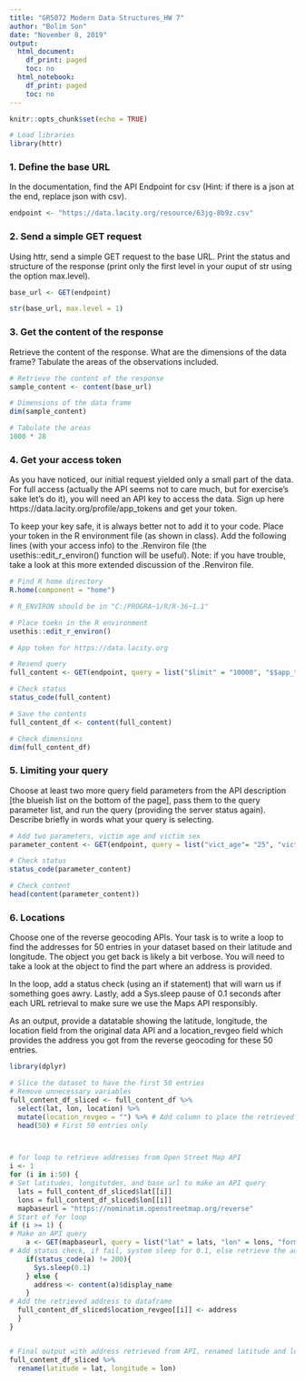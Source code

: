 ```yaml
---
title: "GR5072 Modern Data Structures_HW 7"
author: "Bolim Son"
date: "November 8, 2019"
output:
  html_document:
    df_print: paged
    toc: no
  html_notebook:
    df_print: paged
    toc: no
---
```


```r
knitr::opts_chunk$set(echo = TRUE)
```

```r
# Load libraries
library(httr)
```



### __1. Define the base URL__

In the documentation, find the API Endpoint for csv (Hint: if there is a json at the end, replace json with csv).

```r
endpoint <- "https://data.lacity.org/resource/63jg-8b9z.csv"
```



### __2. Send a simple GET request__

Using httr, send a simple GET request to the base URL. Print the status and structure of the response (print only the first level in your ouput of str using the option max.level).

```r
base_url <- GET(endpoint)

str(base_url, max.level = 1)
```



### __3. Get the content of the response__

Retrieve the content of the response. What are the dimensions of the data frame? Tabulate the areas of the observations included.

```r
# Retrieve the content of the response
sample_content <- content(base_url)
```

```r
# Dimensions of the data frame
dim(sample_content)
```

```r
# Tabulate the areas 
1000 * 28
```



### __4. Get your access token__

As you have noticed, our initial request yielded only a small part of the data. For full access (actually the API seems not to care much, but for exercise's sake let's do it), you will need an API key to access the data. Sign up here https://data.lacity.org/profile/app_tokens and get your token.

To keep your key safe, it is always better not to add it to your code. Place your token in the R environment file (as shown in class). Add the following lines (with your access info) to the .Renviron file (the usethis::edit_r_environ() function will be useful).
Note: if you have trouble, take a look at this more extended discussion of the .Renviron file.

```r
# Find R home directory
R.home(component = "home")

# R_ENVIRON should be in "C:/PROGRA~1/R/R-36~1.1"

# Place toekn in the R environment
usethis::edit_r_environ()

# App token for https://data.lacity.org
```

```r
# Resend query
full_content <- GET(endpoint, query = list("$limit" = "10000", "$$app_token" = Sys.getenv("LACRIME_APP_TOKEN")))
```

```r
# Check status
status_code(full_content)

# Save the contents
full_content_df <- content(full_content)

# Check dimensions
dim(full_content_df)
```



### __5. Limiting your query__

Choose at least two more query field parameters from the API description [the blueish list on the bottom of the page], pass them to the query parameter list, and run the query (providing the server status again). Describe briefly in words what your query is selecting.

```r
# Add two parameters, victim age and victim sex
parameter_content <- GET(endpoint, query = list("vict_age"= "25", "vict_sex" = "F", "$limit" = "10000", "$$app_token" = Sys.getenv("LACRIME_APP_TOKEN")))
```

```r
# Check status
status_code(parameter_content)

# Check content
head(content(parameter_content))

```



### __6. Locations__

Choose one of the reverse geocoding APIs. Your task is to write a loop to find the addresses for 50 entries in your dataset based on their latitude and longitude. The object you get back is likely a bit verbose. You will need to take a look at the object to find the part where an address is provided.

In the loop, add a status check (using an if statement) that will warn us if something goes awry. Lastly, add a Sys.sleep pause of 0.1 seconds after each URL retrieval to make sure we use the Maps API responsibly.

As an output, provide a datatable showing the latitude, longitude, the location field from the original data API and a location_revgeo field which provides the address you got from the reverse geocoding for these 50 entries.

```r

library(dplyr)

# Slice the dataset to have the first 50 entries 
# Remove unnecessary variables
full_content_df_sliced <- full_content_df %>%
  select(lat, lon, location) %>%
  mutate(location_revgeo = "") %>% # Add column to place the retrieved addresses
  head(50) # First 50 entries only



# for loop to retrieve addresses from Open Street Map API
i <- 1
for (i in i:50) {
# Set latitudes, longitutdes, and base url to make an API query
  lats = full_content_df_sliced$lat[[i]]
  lons = full_content_df_sliced$lon[[i]]
  mapbaseurl = "https://nominatim.openstreetmap.org/reverse"
# Start of for loop
if (i >= 1) {
# Make an API query  
    a <- GET(mapbaseurl, query = list("lat" = lats, "lon" = lons, "format" = "json"))
# Add status check, if fail, system sleep for 0.1, else retrieve the address
    if(status_code(a) != 200){
      Sys.sleep(0.1)
    } else {
      address <- content(a)$display_name
    }
# Add the retrieved address to dataframe    
  full_content_df_sliced$location_revgeo[[i]] <- address
  } 
}


# Final output with address retrieved from API, renamed latitude and longitude
full_content_df_sliced %>%
  rename(latitude = lat, longitude = lon)

```







































